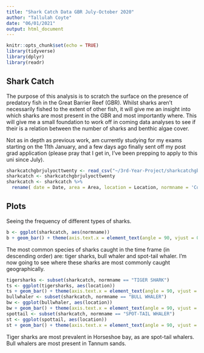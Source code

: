 ```yaml
---
title: "Shark Catch Data GBR July-October 2020"
author: "Tallulah Coyte"
date: "06/01/2021"
output: html_document
---
```


```r
knitr::opts_chunk$set(echo = TRUE)
library(tidyverse)
library(dplyr)
library(readr)
```

## Shark Catch

The purpose of this analysis is to scratch the surface on the presence of predatory fish in the Great Barrier Reef (GBR). Whilst sharks aren't necessarily fished to the extent of other fish, it will give me an insight into which sharks are most present in the GBR and most importantly where. This will give me a small foundation to work off in coming data analyses to see if their is a relation between the number of sharks and benthic algae cover.

Not as in depth as previous work, am currently studying for my exams starting on the 11th January, and a few days ago finally sent off my post grad application (please pray that I get in, I've been prepping to apply to this uni since July).

```r
sharkcatchgbrjulyocttwenty <- read_csv("~/3rd-Year-Project/sharkcatchgbrjulyocttwenty.csv", col_types = cols(Date = col_date(format = "%d/%m/%Y")))
sharkcatch <- sharkcatchgbrjulyocttwenty
sharkcatch <- sharkcatch %>%
  rename( date = Date, area = Area, location = Location, normname = 'Common Name', latinname = 'Species Name', fate = Fate, rfe = 'Reason for euthanasia', marinepark = 'Marine Park')
```

## Plots

Seeing the frequency of different types of sharks.

```r
b <- ggplot(sharkcatch, aes(normname))
b + geom_bar() + theme(axis.text.x = element_text(angle = 90, vjust = 0.5, hjust=1))
```

The most common species of sharks caught in the time frame (in descending order) are: tiger sharks, bull whaler and spot-tail whaler. I'm now going to see where these sharks are most commonly caught geographically.

```r
tigersharks <- subset(sharkcatch, normname == "TIGER SHARK")
ts <- ggplot(tigersharks, aes(location))
ts + geom_bar() + theme(axis.text.x = element_text(angle = 90, vjust = 0.5, hjust=1))
bullwhaler <- subset(sharkcatch, normname == "BULL WHALER")
bw <- ggplot(bullwhaler, aes(location))
bw + geom_bar() + theme(axis.text.x = element_text(angle = 90, vjust = 0.5, hjust=1))
spottail <- subset(sharkcatch, normname == "SPOT-TAIL WHALER")
st <- ggplot(spottail, aes(location))
st + geom_bar() + theme(axis.text.x = element_text(angle = 90, vjust = 0.5, hjust=1))
```

Tiger sharks are most prevalent in Horseshoe bay, as are spot-tail whalers. Bull whalers are most present in Tannum sands.
